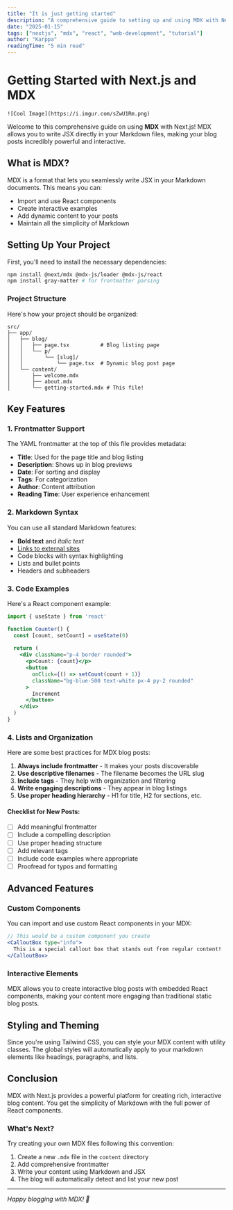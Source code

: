 ```yaml
---
title: "It is just getting started"
description: "A comprehensive guide to setting up and using MDX with Next.js for creating dynamic blog posts with React components."
date: "2025-01-15"
tags: ["nextjs", "mdx", "react", "web-development", "tutorial"]
author: "Karppa"
readingTime: "5 min read"
---
```


# Getting Started with Next.js and MDX
    ![Cool Image](https://i.imgur.com/sZwU1Rm.png)
Welcome to this comprehensive guide on using **MDX** with Next.js! MDX allows you to write JSX directly in your Markdown files, making your blog posts incredibly powerful and interactive.

## What is MDX?

MDX is a format that lets you seamlessly write JSX in your Markdown documents. This means you can:

- Import and use React components
- Create interactive examples
- Add dynamic content to your posts
- Maintain all the simplicity of Markdown

## Setting Up Your Project

First, you'll need to install the necessary dependencies:

```bash
npm install @next/mdx @mdx-js/loader @mdx-js/react
npm install gray-matter # for frontmatter parsing
```

### Project Structure

Here's how your project should be organized:

```
src/
├── app/
│   ├── blog/
│   │   ├── page.tsx          # Blog listing page
│   │   └── p/
│   │       └── [slug]/
│   │           └── page.tsx  # Dynamic blog post page
│   └── content/
│       ├── welcome.mdx
│       ├── about.mdx
│       └── getting-started.mdx # This file!
```

## Key Features

### 1. Frontmatter Support

The YAML frontmatter at the top of this file provides metadata:

- **Title**: Used for the page title and blog listing
- **Description**: Shows up in blog previews
- **Date**: For sorting and display
- **Tags**: For categorization
- **Author**: Content attribution
- **Reading Time**: User experience enhancement

### 2. Markdown Syntax

You can use all standard Markdown features:

- **Bold text** and *italic text*
- [Links to external sites](https://nextjs.org)
- Code blocks with syntax highlighting
- Lists and bullet points
- Headers and subheaders

### 3. Code Examples

Here's a React component example:

```jsx
import { useState } from 'react'

function Counter() {
  const [count, setCount] = useState(0)
  
  return (
    <div className="p-4 border rounded">
      <p>Count: {count}</p>
      <button 
        onClick={() => setCount(count + 1)}
        className="bg-blue-500 text-white px-4 py-2 rounded"
      >
        Increment
      </button>
    </div>
  )
}
```

### 4. Lists and Organization

Here are some best practices for MDX blog posts:

1. **Always include frontmatter** - It makes your posts discoverable
2. **Use descriptive filenames** - The filename becomes the URL slug
3. **Include tags** - They help with organization and filtering
4. **Write engaging descriptions** - They appear in blog listings
5. **Use proper heading hierarchy** - H1 for title, H2 for sections, etc.

#### Checklist for New Posts:

- [ ] Add meaningful frontmatter
- [ ] Include a compelling description
- [ ] Use proper heading structure
- [ ] Add relevant tags
- [ ] Include code examples where appropriate
- [ ] Proofread for typos and formatting

## Advanced Features

### Custom Components

You can import and use custom React components in your MDX:

```jsx
// This would be a custom component you create
<CalloutBox type="info">
  This is a special callout box that stands out from regular content!
</CalloutBox>
```

### Interactive Elements

MDX allows you to create interactive blog posts with embedded React components, making your content more engaging than traditional static blog posts.

## Styling and Theming

Since you're using Tailwind CSS, you can style your MDX content with utility classes. The global styles will automatically apply to your markdown elements like headings, paragraphs, and lists.

## Conclusion

MDX with Next.js provides a powerful platform for creating rich, interactive blog content. You get the simplicity of Markdown with the full power of React components.

### What's Next?

Try creating your own MDX files following this convention:

1. Create a new `.mdx` file in the `content` directory
2. Add comprehensive frontmatter
3. Write your content using Markdown and JSX
4. The blog will automatically detect and list your new post

---

*Happy blogging with MDX! 🚀*